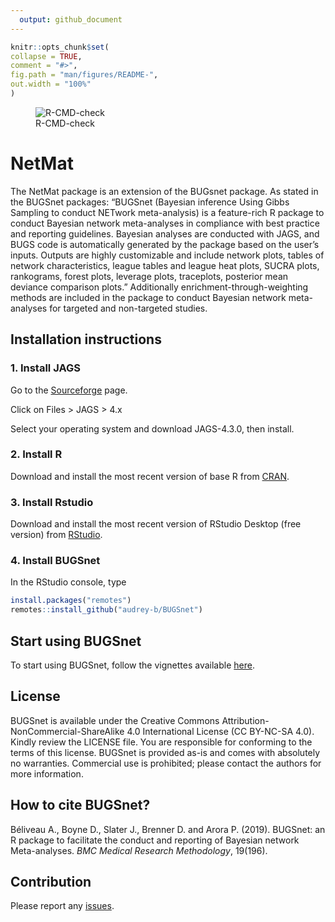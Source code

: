 ```yaml
---
  output: github_document
---
```

  
  <!-- README.md is generated from README.Rmd. Please edit that file -->
  
  ```r
knitr::opts_chunk$set(
  collapse = TRUE,
  comment = "#>",
  fig.path = "man/figures/README-",
  out.width = "100%"
)
```

<!-- badges: start -->

![R-CMD-check](https://github.com/audrey-b/BUGSnet/workflows/R-CMD-check/badge.svg)

<!-- badges: end -->

# NetMat

The NetMat package is an extension of the BUGsnet package. As stated in the BUGSnet packages:
"BUGSnet (Bayesian inference Using Gibbs Sampling to conduct NETwork meta-analysis) is a feature-rich R package to conduct Bayesian network meta-analyses in compliance with best practice and reporting guidelines. Bayesian analyses are conducted with JAGS, and BUGS code is automatically generated by the package based on the user's inputs. Outputs are highly customizable and include network plots, tables of network characteristics, league tables and league heat plots, SUCRA plots, rankograms, forest plots, leverage plots, traceplots, posterior mean deviance comparison plots." Additionally enrichment-through-weighting methods are included in the package to conduct Bayesian network meta-analyses for targeted and non-targeted studies.

## Installation instructions

### 1. Install JAGS ###

Go to the [Sourceforge](https://sourceforge.net/projects/mcmc-jags/) page.

Click on Files > JAGS > 4.x 

Select your operating system and download JAGS-4.3.0, then install.

### 2. Install R ###

Download and install the most recent version of base R from [CRAN](https://cran.r-project.org/).

### 3. Install Rstudio ###

Download and install the most recent version of RStudio Desktop (free version) from [RStudio](https://www.rstudio.com/products/rstudio/download).

### 4. Install BUGSnet ###

In the RStudio console, type

```r
install.packages("remotes")
remotes::install_github("audrey-b/BUGSnet")
```

## Start using BUGSnet

To start using BUGSnet, follow the vignettes available [here](https://bugsnetsoftware.github.io/).


## License

BUGSnet is available under the Creative Commons Attribution-NonCommercial-ShareAlike 4.0 International License (CC BY-NC-SA 4.0). Kindly review the LICENSE file. You are responsible for conforming to the terms of this license. BUGSnet is provided as-is and comes with absolutely no warranties. Commercial use is prohibited; please contact the authors for more information.


## How to cite BUGSnet?

Béliveau A., Boyne D., Slater J., Brenner D. and Arora P. (2019). BUGSnet: an R package to facilitate the conduct and reporting of Bayesian network Meta-analyses. *BMC Medical Research Methodology*, 19(196).

## Contribution

Please report any [issues](https://github.com/audrey-b/BUGSnet/issues).

